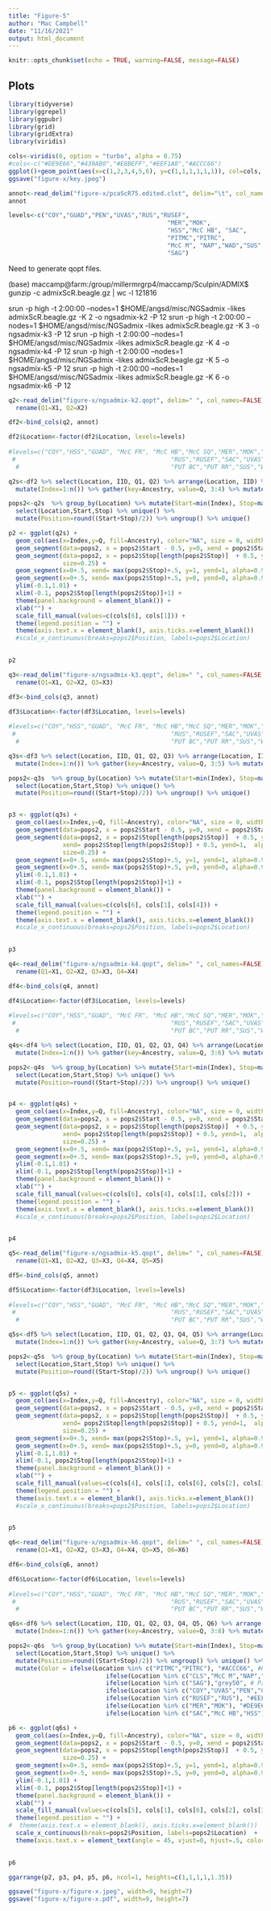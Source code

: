 ```yaml
---
title: "Figure-5"
author: "Mac Campbell"
date: "11/16/2021"
output: html_document
---
```


```r
knitr::opts_chunk$set(echo = TRUE, warning=FALSE, message=FALSE)
```

## Plots


```r
library(tidyverse)
library(ggrepel)
library(ggpubr)
library(grid)
library(gridExtra)
library(viridis)
```

```r
cols<-viridis(6, option = "turbo", alpha = 0.75)
#cols<-c("#DE9E66","#439AB0","#E8BEFF","#EEF1A0","#ACCC66")
ggplot()+geom_point(aes(x=c(1,2,3,4,5,6), y=c(1,1,1,1,1,1)), col=cols, cex=5)
ggsave("figure-x/key.jpeg")
```

```r
annot<-read_delim("figure-x/pcaScR75.edited.clst", delim="\t", col_names = TRUE)
annot
```
```r
levels<-c("COY","GUAD","PEN","UVAS","RUS","RUSEF",
                                            "MER","MOK",
                                            "HSS","McC HB", "SAC",
                                            "PITMC","PITRC",
                                            "McC M", "NAP","WAD","SUS","PUT RR","CLS","PUT BC",
                                            "SAG")
```


Need to generate qopt files.

(base) maccamp@farm:/group/millermrgrp4/maccamp/Sculpin/ADMIX$ gunzip -c admixScR.beagle.gz | wc -l
121816

srun -p high -t 2:00:00 --nodes=1 $HOME/angsd/misc/NGSadmix -likes admixScR.beagle.gz -K 2 -o ngsadmix-k2 -P 12
srun -p high -t 2:00:00 --nodes=1 $HOME/angsd/misc/NGSadmix -likes admixScR.beagle.gz -K 3 -o ngsadmix-k3 -P 12
srun -p high -t 2:00:00 --nodes=1 $HOME/angsd/misc/NGSadmix -likes admixScR.beagle.gz -K 4 -o ngsadmix-k4 -P 12
srun -p high -t 2:00:00 --nodes=1 $HOME/angsd/misc/NGSadmix -likes admixScR.beagle.gz -K 5 -o ngsadmix-k5 -P 12
srun -p high -t 2:00:00 --nodes=1 $HOME/angsd/misc/NGSadmix -likes admixScR.beagle.gz -K 6 -o ngsadmix-k6 -P 12


```r
q2<-read_delim("figure-x/ngsadmix-k2.qopt", delim=" ", col_names=FALSE) %>% select(X1, X2) %>%
  rename(Q1=X1, Q2=X2)

df2<-bind_cols(q2, annot)            

df2$Location<-factor(df2$Location, levels=levels)
                     
#levels=c("COY","HSS","GUAD", "McC FR", "McC HB","McC SQ","MER","MOK","PEN",
 #                                           "RUS","RUSEF","SAC","UVAS","PITMC","PITRC","CLS","McC M", "NAP",
  #                                          "PUT BC","PUT RR","SUS","WAD","SAG"))

q2s<-df2 %>% select(Location, IID, Q1, Q2) %>% arrange(Location, IID) %>%
  mutate(Index=1:n()) %>% gather(key=Ancestry, value=Q, 3:4) %>% mutate(K=2)

pops2<-q2s  %>% group_by(Location) %>% mutate(Start=min(Index), Stop=max(Index)) %>% 
  select(Location,Start,Stop) %>% unique() %>% 
  mutate(Position=round((Start+Stop)/2)) %>% ungroup() %>% unique()

```

```r
p2 <- ggplot(q2s) + 
  geom_col(aes(x=Index,y=Q, fill=Ancestry), color="NA", size = 0, width = 1) +
  geom_segment(data=pops2, x = pops2$Start - 0.5, y=0, xend = pops2$Start-0.5, yend=1, alpha=0.9, size=0.25) +
  geom_segment(data=pops2, x = pops2$Stop[length(pops2$Stop)]  + 0.5, y=0, xend= pops2$Stop[length(pops2$Stop)] + 0.5, yend=1,  alpha=0.9,
               size=0.25) +
  geom_segment(x=0+.5, xend= max(pops2$Stop)+.5, y=1, yend=1, alpha=0.9, size=0.25) +
  geom_segment(x=0+.5, xend= max(pops2$Stop)+.5, y=0, yend=0, alpha=0.9, size=0.25) +
  ylim(-0.1,1.01) +
  xlim(-0.1, pops2$Stop[length(pops2$Stop)]+1) +
  theme(panel.background = element_blank()) +
  xlab("") +
  scale_fill_manual(values=c(cols[6], cols[1])) +
  theme(legend.position = "") +
  theme(axis.text.x = element_blank(), axis.ticks.x=element_blank()) 
  #scale_x_continuous(breaks=pops2$Position, labels=pops2$Location) 

  
p2

```


```r
q3<-read_delim("figure-x/ngsadmix-k3.qopt", delim=" ", col_names=FALSE) %>% select(X1, X2, X3) %>%
  rename(Q1=X1, Q2=X2, Q3=X3)

df3<-bind_cols(q3, annot)            

df3$Location<-factor(df3$Location, levels=levels)
                     
#levels=c("COY","HSS","GUAD", "McC FR", "McC HB","McC SQ","MER","MOK","PEN",
 #                                           "RUS","RUSEF","SAC","UVAS","PITMC","PITRC","CLS","McC M", "NAP",
  #                                          "PUT BC","PUT RR","SUS","WAD","SAG"))

q3s<-df3 %>% select(Location, IID, Q1, Q2, Q3) %>% arrange(Location, IID) %>%
  mutate(Index=1:n()) %>% gather(key=Ancestry, value=Q, 3:5) %>% mutate(K=3)

pops2<-q3s  %>% group_by(Location) %>% mutate(Start=min(Index), Stop=max(Index)) %>% 
  select(Location,Start,Stop) %>% unique() %>% 
  mutate(Position=round((Start+Stop)/2)) %>% ungroup() %>% unique()


p3 <- ggplot(q3s) + 
  geom_col(aes(x=Index,y=Q, fill=Ancestry), color="NA", size = 0, width = 1) +
  geom_segment(data=pops2, x = pops2$Start - 0.5, y=0, xend = pops2$Start-0.5, yend=1, alpha=0.9, size=0.25) +
  geom_segment(data=pops2, x = pops2$Stop[length(pops2$Stop)]  + 0.5, y=0, 
               xend= pops2$Stop[length(pops2$Stop)] + 0.5, yend=1,  alpha=0.9,
               size=0.25) +
  geom_segment(x=0+.5, xend= max(pops2$Stop)+.5, y=1, yend=1, alpha=0.9, size=0.25) +
  geom_segment(x=0+.5, xend= max(pops2$Stop)+.5, y=0, yend=0, alpha=0.9, size=0.25) +
  ylim(-0.1,1.01) +
  xlim(-0.1, pops2$Stop[length(pops2$Stop)]+1) +
  theme(panel.background = element_blank()) +
  xlab("") +
  scale_fill_manual(values=c(cols[6], cols[1], cols[4])) +
  theme(legend.position = "") +
  theme(axis.text.x = element_blank(), axis.ticks.x=element_blank()) 
  #scale_x_continuous(breaks=pops2$Position, labels=pops2$Location) 

  
p3

```

```r
q4<-read_delim("figure-x/ngsadmix-k4.qopt", delim=" ", col_names=FALSE) %>% select(X1, X2, X3, X4) %>%
  rename(Q1=X1, Q2=X2, Q3=X3, Q4=X4)

df4<-bind_cols(q4, annot)            

df4$Location<-factor(df3$Location, levels=levels)
                     
#levels=c("COY","HSS","GUAD", "McC FR", "McC HB","McC SQ","MER","MOK","PEN",
 #                                           "RUS","RUSEF","SAC","UVAS","PITMC","PITRC","CLS","McC M", "NAP",
  #                                          "PUT BC","PUT RR","SUS","WAD","SAG"))

q4s<-df4 %>% select(Location, IID, Q1, Q2, Q3, Q4) %>% arrange(Location, IID) %>%
  mutate(Index=1:n()) %>% gather(key=Ancestry, value=Q, 3:6) %>% mutate(K=3)

pops2<-q4s  %>% group_by(Location) %>% mutate(Start=min(Index), Stop=max(Index)) %>% 
  select(Location,Start,Stop) %>% unique() %>% 
  mutate(Position=round((Start+Stop)/2)) %>% ungroup() %>% unique()


p4 <- ggplot(q4s) + 
  geom_col(aes(x=Index,y=Q, fill=Ancestry), color="NA", size = 0, width = 1) +
  geom_segment(data=pops2, x = pops2$Start - 0.5, y=0, xend = pops2$Start-0.5, yend=1, alpha=0.9, size=0.25) +
  geom_segment(data=pops2, x = pops2$Stop[length(pops2$Stop)]  + 0.5, y=0, 
               xend= pops2$Stop[length(pops2$Stop)] + 0.5, yend=1,  alpha=0.9,
               size=0.25) +
  geom_segment(x=0+.5, xend= max(pops2$Stop)+.5, y=1, yend=1, alpha=0.9, size=0.25) +
  geom_segment(x=0+.5, xend= max(pops2$Stop)+.5, y=0, yend=0, alpha=0.9, size=0.25) +
  ylim(-0.1,1.01) +
  xlim(-0.1, pops2$Stop[length(pops2$Stop)]+1) +
  theme(panel.background = element_blank()) +
  xlab("") +
  scale_fill_manual(values=c(cols[6], cols[4], cols[1], cols[2])) +
  theme(legend.position = "") +
  theme(axis.text.x = element_blank(), axis.ticks.x=element_blank()) 
  #scale_x_continuous(breaks=pops2$Position, labels=pops2$Location) 

  
p4

```

```r
q5<-read_delim("figure-x/ngsadmix-k5.qopt", delim=" ", col_names=FALSE) %>% select(X1, X2, X3, X4, X5) %>%
  rename(Q1=X1, Q2=X2, Q3=X3, Q4=X4, Q5=X5)

df5<-bind_cols(q5, annot)            

df5$Location<-factor(df3$Location, levels=levels)
                     
#levels=c("COY","HSS","GUAD", "McC FR", "McC HB","McC SQ","MER","MOK","PEN",
 #                                           "RUS","RUSEF","SAC","UVAS","PITMC","PITRC","CLS","McC M", "NAP",
  #                                          "PUT BC","PUT RR","SUS","WAD","SAG"))

q5s<-df5 %>% select(Location, IID, Q1, Q2, Q3, Q4, Q5) %>% arrange(Location, IID) %>%
  mutate(Index=1:n()) %>% gather(key=Ancestry, value=Q, 3:7) %>% mutate(K=4)

pops2<-q5s  %>% group_by(Location) %>% mutate(Start=min(Index), Stop=max(Index)) %>% 
  select(Location,Start,Stop) %>% unique() %>% 
  mutate(Position=round((Start+Stop)/2)) %>% ungroup() %>% unique()


p5 <- ggplot(q5s) + 
  geom_col(aes(x=Index,y=Q, fill=Ancestry), color="NA", size = 0, width = 1) +
  geom_segment(data=pops2, x = pops2$Start - 0.5, y=0, xend = pops2$Start-0.5, yend=1, alpha=0.9, size=0.25) +
  geom_segment(data=pops2, x = pops2$Stop[length(pops2$Stop)]  + 0.5, y=0, 
               xend= pops2$Stop[length(pops2$Stop)] + 0.5, yend=1,  alpha=0.9,
               size=0.25) +
  geom_segment(x=0+.5, xend= max(pops2$Stop)+.5, y=1, yend=1, alpha=0.9, size=0.25) +
  geom_segment(x=0+.5, xend= max(pops2$Stop)+.5, y=0, yend=0, alpha=0.9, size=0.25) +
  ylim(-0.1,1.01) +
  xlim(-0.1, pops2$Stop[length(pops2$Stop)]+1) +
  theme(panel.background = element_blank()) +
  xlab("") +
  scale_fill_manual(values=c(cols[4], cols[1], cols[6], cols[2], cols[3])) +
  theme(legend.position = "") +
  theme(axis.text.x = element_blank(), axis.ticks.x=element_blank()) 
  #scale_x_continuous(breaks=pops2$Position, labels=pops2$Location) 

  
p5

```


```r
q6<-read_delim("figure-x/ngsadmix-k6.qopt", delim=" ", col_names=FALSE) %>% select(X1, X2, X3, X4, X5, X6) %>%
  rename(Q1=X1, Q2=X2, Q3=X3, Q4=X4, Q5=X5, Q6=X6)

df6<-bind_cols(q6, annot)            

df6$Location<-factor(df6$Location, levels=levels)
                     
#levels=c("COY","HSS","GUAD", "McC FR", "McC HB","McC SQ","MER","MOK","PEN",
 #                                           "RUS","RUSEF","SAC","UVAS","PITMC","PITRC","CLS","McC M", "NAP",
  #                                          "PUT BC","PUT RR","SUS","WAD","SAG"))

q6s<-df6 %>% select(Location, IID, Q1, Q2, Q3, Q4, Q5, Q6) %>% arrange(Location, IID) %>%
  mutate(Index=1:n()) %>% gather(key=Ancestry, value=Q, 3:8) %>% mutate(K=6)

pops2<-q6s  %>% group_by(Location) %>% mutate(Start=min(Index), Stop=max(Index)) %>% 
  select(Location,Start,Stop) %>% unique() %>% 
  mutate(Position=round((Start+Stop)/2)) %>% ungroup() %>% unique() %>%
  mutate(Color = ifelse(Location %in% c("PITMC","PITRC"), "#ACCC66", #Pit
                           ifelse(Location %in% c("CLS","McC M","NAP","PUT BC","PUT RR","SUS","WAD"), "grey50",   #Prickly
                           ifelse(Location %in% c("SAG"),"grey50", # Paiute
                           ifelse(Location %in% c("COY","UVAS","PEN","GUAD"),"#E8BEFF", # C o o
                           ifelse(Location %in% c("RUSEF","RUS"), "#EEF1A0", # C o p
                           ifelse(Location %in% c("MER","MOK"), "#DE9E66", # C g g
                           ifelse(Location %in% c("SAC","McC HB","HSS"), "#439AB0", "grey50"))))))))


```

```r
p6 <- ggplot(q6s) + 
  geom_col(aes(x=Index,y=Q, fill=Ancestry), color="NA", size = 0, width = 1) +
  geom_segment(data=pops2, x = pops2$Start - 0.5, y=0, xend = pops2$Start-0.5, yend=1, alpha=0.9, size=0.25) +
  geom_segment(data=pops2, x = pops2$Stop[length(pops2$Stop)]  + 0.5, y=0, xend= pops2$Stop[length(pops2$Stop)] + 0.5, yend=1,  alpha=0.9,
               size=0.25) +
  geom_segment(x=0+.5, xend= max(pops2$Stop)+.5, y=1, yend=1, alpha=0.9, size=0.25) +
  geom_segment(x=0+.5, xend= max(pops2$Stop)+.5, y=0, yend=0, alpha=0.9, size=0.25) +
  ylim(-0.1,1.01) +
  xlim(-0.1, pops2$Stop[length(pops2$Stop)]+1) +
  theme(panel.background = element_blank()) +
  xlab("") +
  scale_fill_manual(values=c(cols[5], cols[1], cols[6], cols[2], cols[3], cols[4] )) +
  theme(legend.position = "") +
#  theme(axis.text.x = element_blank(), axis.ticks.x=element_blank()) 
  scale_x_continuous(breaks=pops2$Position, labels=pops2$Location)  +
  theme(axis.text.x = element_text(angle = 45, vjust=0, hjust=.5, color=pops2$Color, face="bold")) 

  
p6

```


```r
ggarrange(p2, p3, p4, p5, p6, ncol=1, heights=c(1,1,1,1,1.35))

ggsave("figure-x/figure-x.jpeg", width=9, height=7)
ggsave("figure-x/figure-x.pdf", width=9, height=7)

```
